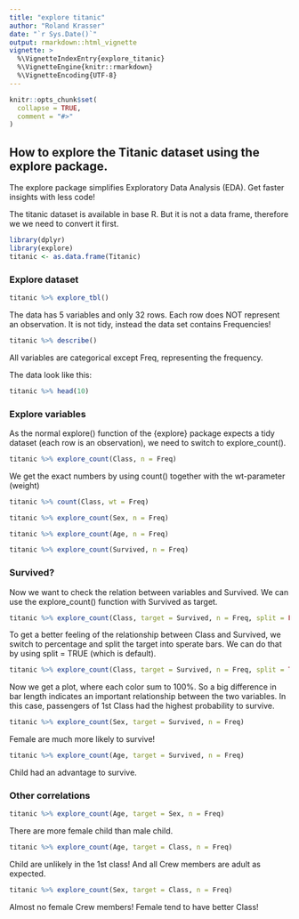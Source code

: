 ```yaml
---
title: "explore titanic"
author: "Roland Krasser"
date: "`r Sys.Date()`"
output: rmarkdown::html_vignette
vignette: >
  %\VignetteIndexEntry{explore_titanic}
  %\VignetteEngine{knitr::rmarkdown}
  %\VignetteEncoding{UTF-8}
---
```


```r
knitr::opts_chunk$set(
  collapse = TRUE,
  comment = "#>"
)
```

## How to explore the Titanic dataset using the explore package.

The explore package simplifies Exploratory Data Analysis (EDA). Get faster insights with less code!

The titanic dataset is available in base R. But it is not a data frame, therefore we we need to convert it first.

```r
library(dplyr)
library(explore)
titanic <- as.data.frame(Titanic)
```

### Explore dataset

```r
titanic %>% explore_tbl()
```

The data has 5 variables and only 32 rows. Each row does NOT represent an observation. It is not tidy, instead the data set contains Frequencies!

```r
titanic %>% describe()
```

All variables are categorical except Freq, representing the frequency.

The data look like this:

```r
titanic %>% head(10)
```

### Explore variables

As the normal explore() function of the {explore} package expects a tidy dataset (each row is an observation), we need to switch to explore_count().

```r
titanic %>% explore_count(Class, n = Freq)
```

We get the exact numbers by using count() together with the wt-parameter (weight)

```r
titanic %>% count(Class, wt = Freq)
```

```r
titanic %>% explore_count(Sex, n = Freq)
```

```r
titanic %>% explore_count(Age, n = Freq)
```

```r
titanic %>% explore_count(Survived, n = Freq)
```

### Survived?

Now we want to check the relation between variables and Survived. We can use the explore_count() function with Survived as target.

```r
titanic %>% explore_count(Class, target = Survived, n = Freq, split = FALSE)
```

To get a better feeling of the relationship between Class and Survived, we switch to percentage and split the target into sperate bars. We can do that by using split = TRUE (which is default).

```r
titanic %>% explore_count(Class, target = Survived, n = Freq, split = TRUE)
```

Now we get a plot, where each color sum to 100%. So a big difference in bar length indicates an important relationship between the two variables. In this case, passengers of 1st Class had the highest probability to survive.

```r
titanic %>% explore_count(Sex, target = Survived, n = Freq)
```

Female are much more likely to survive!

```r
titanic %>% explore_count(Age, target = Survived, n = Freq)
```

Child had an advantage to survive.

### Other correlations

```r
titanic %>% explore_count(Age, target = Sex, n = Freq)
```

There are more female child than male child.

```r
titanic %>% explore_count(Age, target = Class, n = Freq)
```

Child are unlikely in the 1st class! And all Crew members are adult as expected.

```r
titanic %>% explore_count(Sex, target = Class, n = Freq)
```

Almost no female Crew members! Female tend to have better Class!
